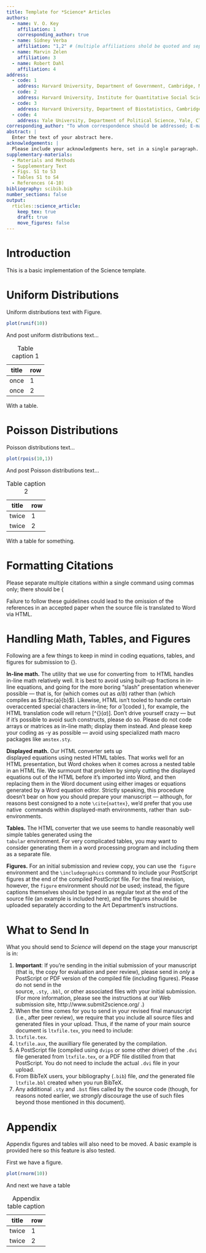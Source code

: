```yaml
---
title: Template for *Science* Articles
authors:
  - name: V. O. Key
    affiliation: 1
    corresponding_author: true
  - name: Sidney Verba
    affiliation: "1,2" # (multiple affiliations shold be quoted and separated by a comma)
  - name: Marvin Zelen
    affiliation: 3
  - name: Robert Dahl
    affiliation: 4
address:
  - code: 1
    address: Harvard University, Department of Government, Cambridge, MA 02138
  - code: 2
    address: Harvard University, Institute for Quantitative Social Science, Cambridge, MA 02138
  - code: 3
    address: Harvard University, Department of Biostatistics, Cambridge, MA 02138
  - code: 4
    address: Yale University, Department of Political Science, Yale, CT 06520
corresponding_author: "To whom correspondence should be addressed; E-mail: key@harvard.edu."
abstract: |
  Enter the text of your abstract here.
acknowledgements: |
  Please include your acknowledgments here, set in a single paragraph.
supplementary-materials:
  - Materials and Methods
  - Supplementary Text
  - Figs. S1 to S3
  - Tables S1 to S4
  - References (4-10)
bibliography: scibib.bib
number_sections: false
output:
  rticles::science_article: 
    keep_tex: true
    draft: true
    move_figures: false
---
```


# Introduction

This is a basic implementation of the Science template.

# Uniform Distributions

Uniform distributions text with Figure.

```r
plot(runif(10))
```

And post uniform distributions text...

| title | row |
| ----- | --- |
| once  |   1 |
| once  |   2 |

: Table caption 1


With a table.

# Poisson Distributions

Poisson distributions text...

```r
plot(rpois(10,1))
```

And post Poisson distributions text...

| title  | row |
| ------ | --- |
| twice  |   1 |
| twice  |   2 |

: Table caption 2

With a table for something.

# Formatting Citations

Please separate multiple citations within a single command using commas only; there should be {\it no space between reference keynames.  
That is, if you are citing two papers whose bibliography keys are `@king1994designing` and `@ho2007matching`, the in-text cite should read `[@king1994designing; @ho2007matching]` [@ho2007matching;@ho2007matching].

\noindent Failure to follow these guidelines could lead
to the omission of the references in an accepted paper when the source
file is translated to Word via HTML.

# Handling Math, Tables, and Figures

Following are a few things to keep in mind in coding equations,
tables, and figures for submission to {\it Science}.

**In-line math.**  The utility that we use for converting
from \LaTeX\ to HTML handles in-line math relatively well.  It is best
to avoid using built-up fractions in in-line equations, and going for
the more boring "slash" presentation whenever possible --- that is,
for \verb+$a/b$+ (which comes out as $a/b$) rather than
\verb+$\frac{a}{b}$+ (which compiles as $\frac{a}{b}$).  Likewise,
HTML isn't tooled to handle certain overaccented special characters
in-line; for $\hat{\alpha}$ (coded \verb+$\hat{\alpha}$+), for
example, the HTML translation code will return [\^{}$(\alpha)$].
Don't drive yourself crazy --- but if it's possible to avoid such
constructs, please do so.  Please do not code arrays or matrices as
in-line math; display them instead.  And please keep your coding as
\TeX-y as possible --- avoid using specialized math macro packages
like `amstex.sty`.

**Displayed math.** Our HTML converter sets up \TeX\
displayed equations using nested HTML tables.  That works well for an
HTML presentation, but Word chokes when it comes across a nested
table in an HTML file.  We surmount that problem by simply cutting the
displayed equations out of the HTML before it's imported into Word,
and then replacing them in the Word document using either images or
equations generated by a Word equation editor.  Strictly speaking,
this procedure doesn't bear on how you should prepare your manuscript
--- although, for reasons best consigned to a note `\cite{nattex}`, we'd
prefer that you use native \TeX\ commands within displayed-math
environments, rather than \LaTeX\ sub-environments.

**Tables.**  The HTML converter that we use seems to handle
reasonably well simple tables generated using the \LaTeX\
`tabular` environment.  For very complicated tables, you
may want to consider generating them in a word processing program and
including them as a separate file.

**Figures.**  For an initial submission and review copy, you can
use the \LaTeX\ `figure` environment and the
`\includegraphics` command to include your PostScript figures at
the end of the compiled PostScript file.  For the final revision,
however, the `figure` environment should *not* be used;
instead, the figure captions themselves should be typed in as regular
text at the end of the source file (an example is included here), and
the figures should be uploaded separately according to the Art
Department's instructions.


# What to Send In

What you should send to *Science* will depend on the stage your manuscript is in:


1. **Important**: If you're sending in the initial submission of
  your manuscript (that is, the copy for evaluation and peer review),
  please send in *only* a PostScript or PDF version of the
  compiled file (including figures).  Please do not send in the \TeX\
  source, `.sty`, `.bbl`, or other associated files with
  your initial submission.  (For more information, please see the
  instructions at our Web submission site,
  http://www.submit2science.org/ .)
2. When the time comes for you to send in your revised final
  manuscript (i.e., after peer review), we require that you include
  all source files and generated files in your upload.  Thus, if the
  name of your main source document is `ltxfile.tex`, you
  need to include:
  1. `ltxfile.tex`.
  2.  `ltxfile.aux`, the auxilliary file generated by the
  compilation.
  3. A PostScript file (compiled using `dvips` or some other
  driver) of the `.dvi` file generated from
  `ltxfile.tex`, or a PDF file distilled from that
  PostScript.  You do not need to include the actual `.dvi`
  file in your upload.
  4. From BibTeX users, your bibliography (`.bib`)
  file, *and* the generated file `ltxfile.bbl` created
  when you run BibTeX.
  5. Any additional `.sty` and `.bst` files called by the source code (though, for reasons noted earlier, we *strongly* discourage the use of such files beyond those mentioned in this document).

# Appendix
\appendix
Appendix figures and tables will also need to be moved. A basic example is provided here so this feature is also tested.

First we have a figure.

```r
plot(rnorm(10))
```

And next we have a table

| title  | row |
| ------ | --- |
| twice  |   1 |
| twice  |   2 |

: Appendix table caption
